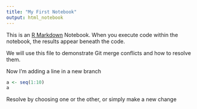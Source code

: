 ```yaml
---
title: "My First Notebook"
output: html_notebook
---
```


This is an [R Markdown](http://rmarkdown.rstudio.com) Notebook. When you execute code within the notebook, the results appear beneath the code. 


We will use this file to demonstrate Git merge conflicts and how to resolve them.

Now I'm adding a line in a new branch

```r

a <- seq(1:10)
a
```

Resolve by choosing one or the other, or simply make a new change

